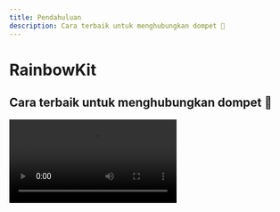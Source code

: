 ```yaml
---
title: Pendahuluan
description: Cara terbaik untuk menghubungkan dompet 🌈
---
```


# RainbowKit

## Cara terbaik untuk menghubungkan dompet 🌈

<Video src="https://res.cloudinary.com/rainbowme/video/upload/s--aTmEjSrr--/f_auto:video,q_auto/v1/rainbowkit/site-assets/rainbowkit-video-cutdown-edit_gy0q16" />

RainbowKit adalah pustaka [React](https://reactjs.org/) yang memudahkan penambahan koneksi dompet ke dapp Anda. Ini intuitif, responsif dan dapat disesuaikan.

### Fitur

#### Manajemen dompet

Manajemen dompet siap pakai untuk dapp Anda. Selain menangani koneksi dan diskoneksi dompet, RainbowKit mendukung berbagai dompet, mengganti koneksi rantai, menjelaskan alamat ke ENS, menampilkan saldo dan masih banyak lagi!

#### Dapat disesuaikan

Anda dapat menyesuaikan UI RainbowKit agar sesuai dengan merek Anda. Anda dapat memilih dari beberapa warna aksen dan konfigurasi radius batas yang telah ditentukan sebelumnya. Untuk kasus penggunaan yang lebih lanjut, Anda dapat memberikan tema kustom sepenuhnya, merender tombol Anda sendiri dan menghilangkan fitur tertentu. Mode Gelap disertakan.

#### Standar Industri

Untuk interoperabilitas yang lebih baik dengan sebagian besar produk, kami mengandalkan [viem](https://viem.sh) dan [wagmi](https://wagmi.sh/) — pustaka yang paling umum digunakan di ruang ini.

Wallet standards like EIP-1193 and EIP-6963 are supported right out-of-the-box, making it easier than ever for browser wallet users to seamlessly connect their wallet to your dApp.

### Komunitas

Kami sangat senang melihat komunitas mengadopsi RainbowKit, mengangkat masalah, dan memberikan umpan balik. Apakah itu permintaan fitur, laporan bug, atau proyek yang akan ditampilkan, silakan terlibat!

-   Angkat [issue](https://github.com/rainbow-me/rainbowkit/issues)
-   Ikuti di [Twitter](https://twitter.com/rainbowdotme)
-   Bagikan [feedback]Anda (https://github.com/rainbow-me/rainbowkit/discussions/new?category=feedback)
-   Coba di [Codesandbox](https://codesandbox.io/p/sandbox/github/rainbow-me/rainbowkit/tree/main/examples/with-next)

